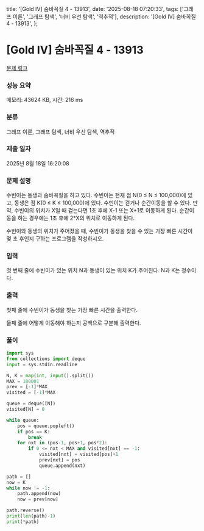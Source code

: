   title: '[Gold IV] 숨바꼭질 4 - 13913',
  date: '2025-08-18 07:20:33',
  tags: ['그래프 이론', '그래프 탐색', '너비 우선 탐색', '역추적'],
  description: '[Gold IV] 숨바꼭질 4 - 13913',
};

# [Gold IV] 숨바꼭질 4 - 13913 

[문제 링크](https://www.acmicpc.net/problem/13913) 

### 성능 요약

메모리: 43624 KB, 시간: 216 ms

### 분류

그래프 이론, 그래프 탐색, 너비 우선 탐색, 역추적

### 제출 일자

2025년 8월 18일 16:20:08

### 문제 설명

수빈이는 동생과 숨바꼭질을 하고 있다. 수빈이는 현재 점 N(0 ≤ N ≤ 100,000)에 있고, 동생은 점 K(0 ≤ K ≤ 100,000)에 있다. 수빈이는 걷거나 순간이동을 할 수 있다. 만약, 수빈이의 위치가 X일 때 걷는다면 1초 후에 X-1 또는 X+1로 이동하게 된다. 순간이동을 하는 경우에는 1초 후에 2*X의 위치로 이동하게 된다.

수빈이와 동생의 위치가 주어졌을 때, 수빈이가 동생을 찾을 수 있는 가장 빠른 시간이 몇 초 후인지 구하는 프로그램을 작성하시오.

### 입력 

 첫 번째 줄에 수빈이가 있는 위치 N과 동생이 있는 위치 K가 주어진다. N과 K는 정수이다.

### 출력 

 첫째 줄에 수빈이가 동생을 찾는 가장 빠른 시간을 출력한다.

둘째 줄에 어떻게 이동해야 하는지 공백으로 구분해 출력한다.

### 풀이
```python
import sys
from collections import deque
input = sys.stdin.readline

N, K = map(int, input().split())
MAX = 100001
prev = [-1]*MAX
visited = [-1]*MAX

queue = deque([N])
visited[N] = 0

while queue:
    pos = queue.popleft()
    if pos == K:
        break
    for nxt in (pos-1, pos+1, pos*2):
        if 0 <= nxt < MAX and visited[nxt] == -1:
            visited[nxt] = visited[pos]+1
            prev[nxt] = pos
            queue.append(nxt)

path = []
now = K
while now != -1:
    path.append(now)
    now = prev[now]

path.reverse()
print(len(path)-1)
print(*path)
```